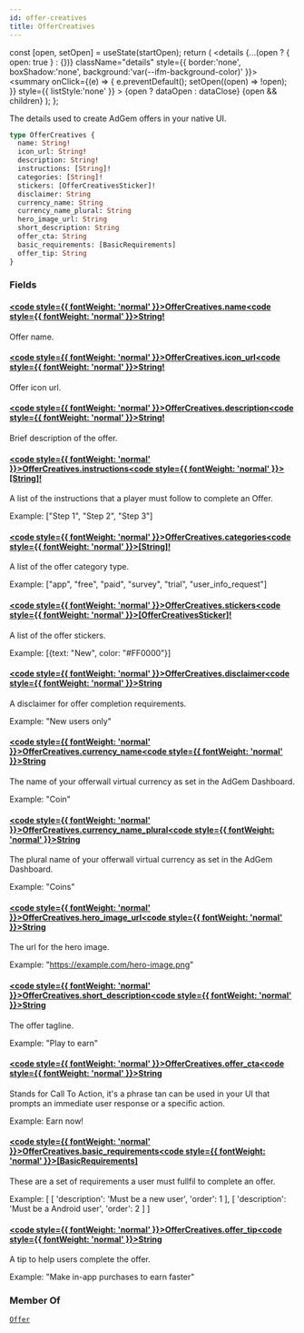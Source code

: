 ```yaml
---
id: offer-creatives
title: OfferCreatives
---
```









  const [open, setOpen] = useState(startOpen);
  return (
    <details {...(open ? { open: true } : {})} className="details" style={{ border:'none', boxShadow:'none', background:'var(--ifm-background-color)' }}>
      <summary
        onClick={(e) => {
          e.preventDefault();
          setOpen((open) => !open);
        }}
        style={{ listStyle:'none' }}
      >
      {open ? dataOpen : dataClose}
      </summary>
      {open && children}
    </details>
  );
};








The details used to create AdGem offers in your native UI.


```graphql
type OfferCreatives {
  name: String!
  icon_url: String!
  description: String!
  instructions: [String]!
  categories: [String]!
  stickers: [OfferCreativesSticker]!
  disclaimer: String
  currency_name: String
  currency_name_plural: String
  hero_image_url: String
  short_description: String
  offer_cta: String
  basic_requirements: [BasicRequirements]
  offer_tip: String
}
```




### Fields

#### [<code style={{ fontWeight: 'normal' }}>OfferCreatives.<b>name</b></code>](#)<Bullet />[<code style={{ fontWeight: 'normal' }}><b>String!</b></code>](/targeted-api/types/scalars/string.mdx) <Badge class="badge badge--secondary badge--non_null" text="non-null"/> <Badge class="badge badge--secondary " text="scalar"/> 
Offer name.


#### [<code style={{ fontWeight: 'normal' }}>OfferCreatives.<b>icon_url</b></code>](#)<Bullet />[<code style={{ fontWeight: 'normal' }}><b>String!</b></code>](/targeted-api/types/scalars/string.mdx) <Badge class="badge badge--secondary badge--non_null" text="non-null"/> <Badge class="badge badge--secondary " text="scalar"/> 
Offer icon url.


#### [<code style={{ fontWeight: 'normal' }}>OfferCreatives.<b>description</b></code>](#)<Bullet />[<code style={{ fontWeight: 'normal' }}><b>String!</b></code>](/targeted-api/types/scalars/string.mdx) <Badge class="badge badge--secondary badge--non_null" text="non-null"/> <Badge class="badge badge--secondary " text="scalar"/> 
Brief description of the offer.


#### [<code style={{ fontWeight: 'normal' }}>OfferCreatives.<b>instructions</b></code>](#)<Bullet />[<code style={{ fontWeight: 'normal' }}><b>[String]!</b></code>](/targeted-api/types/scalars/string.mdx) <Badge class="badge badge--secondary badge--non_null" text="non-null"/> <Badge class="badge badge--secondary " text="scalar"/> 
A list of the instructions that a player must follow to complete an Offer.

Example: ["Step 1", "Step 2", "Step 3"]


#### [<code style={{ fontWeight: 'normal' }}>OfferCreatives.<b>categories</b></code>](#)<Bullet />[<code style={{ fontWeight: 'normal' }}><b>[String]!</b></code>](/targeted-api/types/scalars/string.mdx) <Badge class="badge badge--secondary badge--non_null" text="non-null"/> <Badge class="badge badge--secondary " text="scalar"/> 
A list of the offer category type.

Example: ["app", "free", "paid", "survey", "trial", "user_info_request"]


#### [<code style={{ fontWeight: 'normal' }}>OfferCreatives.<b>stickers</b></code>](#)<Bullet />[<code style={{ fontWeight: 'normal' }}><b>[OfferCreativesSticker]!</b></code>](/targeted-api/types/objects/offer-creatives-sticker.mdx) <Badge class="badge badge--secondary badge--non_null" text="non-null"/> <Badge class="badge badge--secondary " text="object"/> 
A list of the offer stickers.

Example: [&#x007B;text: "New", color: "#FF0000"&#x007D;]


#### [<code style={{ fontWeight: 'normal' }}>OfferCreatives.<b>disclaimer</b></code>](#)<Bullet />[<code style={{ fontWeight: 'normal' }}><b>String</b></code>](/targeted-api/types/scalars/string.mdx) <Badge class="badge badge--secondary " text="scalar"/> 
A disclaimer for offer completion requirements.

Example: "New users only"


#### [<code style={{ fontWeight: 'normal' }}>OfferCreatives.<b>currency_name</b></code>](#)<Bullet />[<code style={{ fontWeight: 'normal' }}><b>String</b></code>](/targeted-api/types/scalars/string.mdx) <Badge class="badge badge--secondary " text="scalar"/> 
The name of your offerwall virtual currency as set in the AdGem Dashboard.

Example: "Coin"


#### [<code style={{ fontWeight: 'normal' }}>OfferCreatives.<b>currency_name_plural</b></code>](#)<Bullet />[<code style={{ fontWeight: 'normal' }}><b>String</b></code>](/targeted-api/types/scalars/string.mdx) <Badge class="badge badge--secondary " text="scalar"/> 
The plural name of your offerwall virtual currency as set in the AdGem Dashboard.

Example: "Coins"


#### [<code style={{ fontWeight: 'normal' }}>OfferCreatives.<b>hero_image_url</b></code>](#)<Bullet />[<code style={{ fontWeight: 'normal' }}><b>String</b></code>](/targeted-api/types/scalars/string.mdx) <Badge class="badge badge--secondary " text="scalar"/> 
The url for the hero image.

Example: "https://example.com/hero-image.png"


#### [<code style={{ fontWeight: 'normal' }}>OfferCreatives.<b>short_description</b></code>](#)<Bullet />[<code style={{ fontWeight: 'normal' }}><b>String</b></code>](/targeted-api/types/scalars/string.mdx) <Badge class="badge badge--secondary " text="scalar"/> 
The offer tagline.

Example: "Play to earn"


#### [<code style={{ fontWeight: 'normal' }}>OfferCreatives.<b>offer_cta</b></code>](#)<Bullet />[<code style={{ fontWeight: 'normal' }}><b>String</b></code>](/targeted-api/types/scalars/string.mdx) <Badge class="badge badge--secondary " text="scalar"/> 
Stands for Call To Action, it's a phrase tan can be used in your UI that prompts an immediate user response or a specific action.

Example: Earn now!


#### [<code style={{ fontWeight: 'normal' }}>OfferCreatives.<b>basic_requirements</b></code>](#)<Bullet />[<code style={{ fontWeight: 'normal' }}><b>[BasicRequirements]</b></code>](/targeted-api/types/objects/basic-requirements.mdx) <Badge class="badge badge--secondary " text="list"/> <Badge class="badge badge--secondary " text="object"/> 
These are a set of requirements a user must fullfil to complete an offer.

Example: [
  [
    'description': 'Must be a new user',
    'order': 1
  ],
  [
    'description': 'Must be a Android user',
    'order': 2
  ]
]


#### [<code style={{ fontWeight: 'normal' }}>OfferCreatives.<b>offer_tip</b></code>](#)<Bullet />[<code style={{ fontWeight: 'normal' }}><b>String</b></code>](/targeted-api/types/scalars/string.mdx) <Badge class="badge badge--secondary " text="scalar"/> 
A tip to help users complete the offer.

Example: "Make in-app purchases to earn faster"






### Member Of

[`Offer`](/targeted-api/types/objects/offer.mdx)  <Badge class="badge badge--secondary badge--relation" text="object"/>